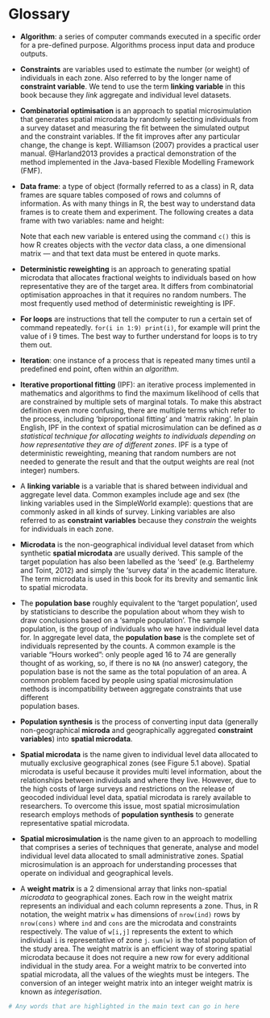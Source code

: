 # Glossary

-   **Algorithm**: a series of computer commands executed in a
    specific order for a pre-defined purpose.
    Algorithms process input data and produce outputs.
    
-   **Constraints** are variables used to estimate the number (or weight)
    of individuals in each zone. Also referred to by the longer name of
    **constraint variable**. We tend to use the term **linking variable**
    in this book because they *link* aggregate and individual level datasets.

-   **Combinatorial optimisation** is an approach to spatial
    microsimulation that generates spatial microdata by randomly
    selecting individuals from a survey dataset and measuring the fit
    between the simulated output and the constraint variables. If the
    fit improves after any particular change, the change is kept.
    Williamson (2007) provides a practical user manual. @Harland2013
    provides a practical demonstration of the method implemented in
    the Java-based Flexible Modelling Framework (FMF).

-   **Data frame**: a type of object (formally referred to as a class)
    in R, data frames are square tables composed of rows and columns of
    information. As with many things in R, the best way to understand
    data frames is to create them and experiment. The following creates
    a data frame with two variables: name and height:

    Note that each new variable is entered using the command `c()` this is
    how R creates objects with the *vector* data class, a one
    dimensional matrix — and that text data must be entered in quote
    marks.

-   **Deterministic reweighting** is an approach to generating spatial
    microdata that allocates fractional weights to individuals based on
    how representative they are of the target area. It differs from
    combinatorial optimisation approaches in that it requires no random
    numbers. The most frequently used method of deterministic
    reweighting is IPF.

-   **For loops** are instructions that tell the computer to run a
    certain set of command repeatedly. `for(i in 1:9) print(i)`, for
    example will print the value of i 9 times. The best way to further
    understand for loops is to try them out.

-   **Iteration**: one instance of a process that is repeated many times
    until a predefined end point, often within an *algorithm*.

-   **Iterative proportional fitting** (IPF): an iterative process
    implemented in mathematics and algorithms to find the maximum
    likelihood of cells that are constrained by multiple sets of
    marginal totals. To make this abstract definition even more
    confusing, there are multiple terms which refer to the process,
    including ‘biproportional fitting’ and ‘matrix raking’. In plain
    English, IPF in the context of spatial microsimulation can be
    defined as *a statistical technique for allocating weights to
    individuals depending on how representative they are of different
    zones*. IPF is a type of deterministic reweighting, meaning that
    random numbers are not needed to generate the result and that the
    output weights are real (not integer) numbers.
    
-   A **linking variable** is a variable that is shared between individual and 
    aggregate level data. Common examples include age and sex (the linking variables
    used in the SimpleWorld example): questions that are commonly asked in all
    kinds of survey. Linking variables are also referred to as 
    **constraint variables** because they *constrain* the weights for individuals
    in each zone.
    
-   **Microdata** is the non-geographical individual level dataset from which
    synthetic **spatial microdata** are usually derived. This sample of the
    target population has also been labelled as the 'seed'
    (e.g. Barthelemy and Toint, 2012) and simply the 'survey data' in the academic
    literature. The term microdata is used in this book for its brevity and
    semantic link to spatial microdata.
    
-   The **population base** roughly equivalent to the 'target population',
    used by statisticians to describe the population about whom they wish to
    draw conclusions based on a 'sample population'.
    The sample population, is the group of individuals who
    we have individual level data for.
    In aggregate level data, the **population base** is the
    complete set of individuals represented by the counts.
    A common example is the variable "Hours worked":
    only people aged 16 to 74 are generally thought of as working, so, if there is
    no `NA` (no answer) category, the population base is not the same as the total
    population of an area. A common problem faced by people using spatial microsimulation
    methods is incompatibility between aggregate constraints that use different     
    population bases.
    
-   **Population synthesis** is the process of converting input data (generally
    non-geographical **microda** and geographically aggregated 
    **constraint variables**) into **spatial microdata**.
    
-   **Spatial microdata** is the name given to individual level data allocated
    to mutually exclusive geographical zones (see Figure 5.1 above). Spatial
    microdata is useful because it provides multi level information, about the
    relationships between individuals and where they live. However, due to the
    high costs of large surveys and restrictions on the release of geocoded
    individual level data, spatial microdata is rarely available to researchers.
    To overcome this issue, most spatial microsimulation research employs methods
    of **population synthesis** to generate representative spatial microdata.
    
-    **Spatial microsimulation** is the name given to an approach to modelling that
    comprises a series of techniques that
    generate, analyse and model individual level data allocated to small
    administrative zones. Spatial microsimulation is an approach for
    understanding processes that operate on individual and geographical levels.
    
-    A **weight matrix** is a 2 dimensional array that links non-spatial
    *microdata* to geographical zones. Each row in the weight matrix represents
    an individual and each column represents a zone. Thus, in R notation,
    the weight matrix `w` has dimensions of `nrow(ind)` rows by `nrow(cons)`
    where `ind` and `cons` are the microdata and constraints respectively.
    The value of `w[i,j]` represents the extent to which individual `i` is
    representative of zone `j`. `sum(w)` is the total population of the study area.
    The weight matrix is an efficient way of storing spatial microdata because
    it does not require a new row for every additional individual in the study
    area. For a weight matrix to be converted into spatial microdata, all the
    values of the wieghts must be integers. The conversion of an integer weight
    matrix into an integer weight matrix is known as *integerisation*.

```r
# Any words that are highlighted in the main text can go in here
```
